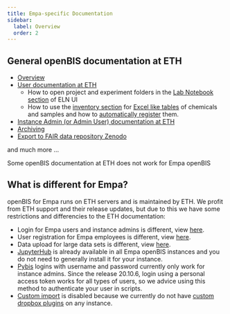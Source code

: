 ---
title: Empa-specific Documentation
sidebar:
  label: Overview
  order: 2
---

## General openBIS documentation at ETH

* [Overview](https://openbis.readthedocs.io/en/latest/)
* [User documentation at ETH](https://openbis.readthedocs.io/en/latest/user-documentation/general-users/index.html)
  - How to open project and experiment folders in the [Lab Notebook section](https://openbis.readthedocs.io/en/latest/user-documentation/general-users/lab-notebook.html) of ELN UI
  - How to use the [inventory section](https://openbis.readthedocs.io/en/latest/user-documentation/general-users/inventory-of-materials-and-methods.html#) for [Excel like tables](/documentation/openbis/how-to-and-use-cases/excel_to_openbis/) of chemicals and samples and how to [automatically register](https://openbis.readthedocs.io/en/latest/user-documentation/general-users/inventory-of-materials-and-methods.html#batch-register-entries-in-a-collection) them.
* [Instance Admin (or Admin  User) documentation at ETH](https://openbis.readthedocs.io/en/latest/user-documentation/general-admin-users/index.html)
* [Archiving](https://openbis.readthedocs.io/en/latest/user-documentation/general-users/data-archiving.html)
* [Export to FAIR data repository Zenodo](https://openbis.readthedocs.io/en/latest/user-documentation/general-users/data-export.html#export-to-zenodo)

and much more ...


<Aside type="note">
  Some openBIS documentation at ETH does not work for Empa openBIS
</Aside>

## What is different for Empa?
openBIS for Empa runs on ETH servers and is maintained by ETH. We profit from ETH support and their release updates, but due to this we have some restrictions and differencies to the ETH documentation:

- Login for Empa users and instance admins is different, view [here](/documentation/openbis/getting-started/login/). 
- User registration for Empa employees is different, view [here](/documentation/openbis/empa-specific/for_admins/add_user). 
- Data upload for large data sets is different, view [here](/documentation/openbis/empa-specific/data_upload/uploading_large_data/).
- [JupyterHub](https://openbis.readthedocs.io/en/latest/user-documentation/advance-features/jupiterhub-for-openbis.html#) is already available in all Empa openBIS instances and you do not need to generally install it for your instance.
- [Pybis](https://pypi.org/project/PyBIS/) logins with username and password currently only work for instance admins. Since the release 20.10.6, login using a personal access token works for all types of users, so we advice using this method to authenticate your user in scripts.
- [Custom import](https://openbis.readthedocs.io/en/latest/user-documentation/general-users/additional-functionalities.html#custom-imports) is disabled because we currently do not have [custom dropbox plugins](https://openbis.readthedocs.io/en/latest/software-developer-documentation/server-side-extensions/dss-dropboxes.html) on any instance.
